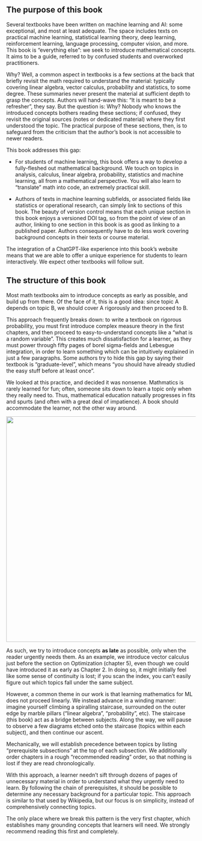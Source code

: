 ## The purpose of this book

Several textbooks have been written on machine learning and AI: some exceptional, and most at least adequate. The space includes texts on practical machine learning, statistical learning theory, deep learning, reinforcement learning, language processing, computer vision, and more. This book is "everything else": we seek to introduce mathematical concepts. It aims to be a guide, referred to by confused students and overworked practitioners.

Why? Well, a common aspect in textbooks is a few sections at the back that briefly revisit the math required to understand the material: typically covering linear algebra, vector calculus, probability and statistics, to some degree. These summaries never present the material at sufficient depth to grasp the concepts. Authors will hand-wave this: "It is meant to be a refresher", they say. But the question is: Why? Nobody who knows the introduced concepts bothers reading these sections; if confused, they revisit the original sources (notes or dedicated material) where they first understood the topic. The practical purpose of these sections, then, is to safeguard from the criticism that the author's book is not accessible to newer readers.

This book addresses this gap:

-   For students of machine learning, this book offers a way to develop a fully-fleshed out mathematical background. We touch on topics in analysis, calculus, linear algebra, probability, statistics and machine learning, all from a mathematical perspective. You will also learn to "translate" math into code, an extremely practical skill.

-   Authors of texts in machine learning subfields, or associated fields like statistics or operational research, can simply link to sections of this book. The beauty of version control means that each unique section in this book enjoys a versioned DOI tag, so from the point of view of an author, linking to one section in this book is as good as linking to a published paper. Authors consequently have to do less work covering background concepts in their texts or course material.

The integration of a ChatGPT-like experience into this book's website means that we are able to offer a unique experience for students to learn interactively. We expect other textbooks will follow suit.

## The structure of this book

Most math textbooks aim to introduce concepts as early as possible, and build up from there. Of the face of it, this is a good idea: since topic A depends on topic B, we should cover A rigorously and then proceed to B.

This approach frequently breaks down: to write a textbook on rigorous probability, you must first introduce complex measure theory in the first chapters, and then proceed to easy-to-understand concepts like a "what is a random variable". This creates much dissatisfaction for a learner, as they must power through fifty pages of borel sigma-fields and Lebesgue integration, in order to learn something which can be intuitively explained in just a few paragraphs. Some authors try to hide this gap by saying their textbook is "graduate-level", which means "you should have already studied the easy stuff before at least once".

We looked at this practice, and decided it was nonsense. Mathmatics is rarely learned for fun; often, someone sits down to learn a topic only when they really need to. Thus, mathematical education natually progresses in fits and spurts (and often with a great deal of impatience). A book should accommodate the learner, not the other way around.

![](images/paste-1.png){fig-align="center" width="600"}

As such, we try to introduce concepts **as late** as possible, only when the reader urgently needs them. As an example, we introduce vector calculus just before the section on Optimization (chapter 5), even though we could have introduced it as early as Chapter 2. In doing so, it might initially feel like some sense of continuity is lost; if you scan the index, you can't easily figure out which topics fall under the same subject.

However, a common theme in our work is that learning mathematics for ML does not proceed linearly. We instead advance in a winding manner: imagine yourself climbing a spiralling staircase, surrounded on the outer edge by marble pillars ("linear algebra", "probability", etc). The staircase (this book) act as a bridge between subjects. Along the way, we will pause to observe a few diagrams etched onto the staircase (topics within each subject), and then continue our ascent.

Mechanically, we will establish precedence between topics by listing "prerequisite subsections" at the top of each subsection. We additionally order chapters in a rough "recommended reading" order, so that nothing is lost if they are read chronologically.

With this approach, a learner needn't sift through dozens of pages of unnecessary material in order to understand what they urgently need to learn. By following the chain of prerequisites, it should be possible to determine any necessary background for a particular topic. This approach is similar to that used by Wikipedia, but our focus is on simplicity, instead of comprehensively connecting topics.

The only place where we break this pattern is the very first chapter, which establishes many grounding concepts that learners will need. We strongly recommend reading this first and completely.